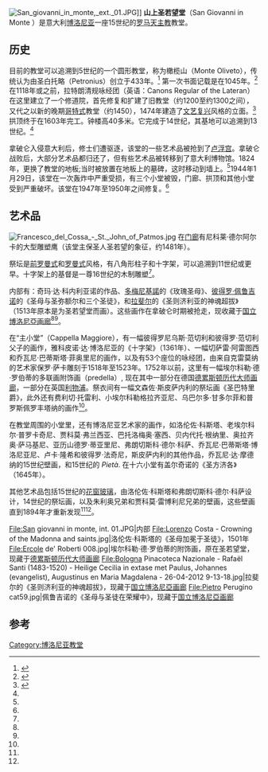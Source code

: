 [[File:San_giovanni_in_monte,_ext._01.JPG|thumb]]]]
'''山上圣若望堂'''（San Giovanni in Monte ）是意大利[[博洛尼亚|博洛尼亚]]一座15世纪的[[罗马天主教|罗马天主教]]教堂。

==历史==
目前的教堂可以追溯到5世纪的一个圆形教堂，称为橄榄山（Monte Oliveto），传统认为由圣白托略（Petronius）创立于433年。<ref>{{cite web|title=The History of the Church in Bologna|url=http://www.bologna.chiesacattolica.it/eng/pagine/|publisher=Chiesa di Bologna|accessdate=2013-04-04|archiveurl=https://web.archive.org/web/20130313163627/http://www.bologna.chiesacattolica.it/eng/pagine/|archivedate=13 March 2013|df=}}</ref> 第一次书面记载是在1045年。<ref name=Parish>{{cite web|title=Notizie storiche e artistiche|url=http://www.parrocchie.it/bologna/sgm/storia-p.htm|publisher=Parish of San Giovanni in Monte|accessdate=4 April 2013|language=it|archive-date=2020-08-07|archive-url=https://web.archive.org/web/20200807020047/http://www.parrocchie.it/bologna/sgm/storia-p.htm|dead-url=no}}</ref> 在1118年或之前，拉特朗清规咏经团（英语：Canons Regular of the Lateran）在这里建立了一个修道院，首先修复和扩建了旧教堂（约1200至约1300之间），又代之以新的晚期[[哥特式|哥特式]]教堂（约1450），1474年建造了[[文艺复兴|文艺复兴]]风格的立面。<ref name=Welcome>{{cite web|title=Church of San Giovanni in Monte|url=http://www.bolognawelcome.com/en/places-to-see/history-art/params/Luoghi_135/ref/Church%20of%20San%20Giovanni%20in%20Monte|publisher=Bologna welcome|accessdate=4 April 2013|archive-date=2016-03-04|archive-url=https://web.archive.org/web/20160304025844/http://www.bolognawelcome.com/en/places-to-see/history-art/params/Luoghi_135/ref/Church%20of%20San%20Giovanni%20in%20Monte|dead-url=no}}</ref> 拱顶终于在1603年完工。钟楼高40多米。它完成于14世纪，其基地可以追溯到13世纪。<ref name=Parish/>

拿破仑入侵意大利后，修士们遭驱逐，该堂的一些艺术品被抢到了[[卢浮宫|卢浮宫]]。拿破仑战败后，大部分艺术品都归还了，但有些艺术品被转移到了意大利博物馆。1824年，更换了教堂的地板;当时被放置在地板上的墓碑，这时移动到墙上。<ref name=Parish/>1944年1月29日，该堂在一次轰炸中严重受损，有三个小堂被毁，门廊、拱顶和其他小堂受到严重破坏。该堂在1947年至1950年之间修复。<ref name=Parish/>

==艺术品==
[[File:Francesco_del_Cossa_-_St._John_of_Patmos.jpg|thumb]]
在[[门廊|门廊]]有尼科莱·德尔阿尔卡的大型雕塑鹰（该堂主保圣人圣若望的象征，约1481年）。

祭坛是[[前罗曼式建筑|前罗曼式]]和[[罗曼式建筑|罗曼式]]风格，有八角形柱子和十字架，可以追溯到11世纪或更早。十字架上的基督是一尊16世纪的木制雕塑<ref name=Parish/>。

内部有：奇玛·达·科内利亚诺的作品、[[多梅尼基諾|多梅尼基諾]]的《玫瑰圣母》、[[彼得罗·佩鲁吉诺|彼得罗·佩鲁吉诺]]的《圣母与圣弥额尔和三个圣徒》，和[[拉斐尔|拉斐尔]]的《圣则济利亚的神魂超拔》（1513年原本是为圣若望堂而画）。这些画作在拿破仑时期被抢走，现收藏于[[国立博洛尼亞画廊|国立博洛尼亞画廊]]<ref name=Welcome/><ref name=Parish/>。

在“主小堂”（Cappella Maggiore），有一幅彼得罗尼乌斯·范切利和彼得罗·范切利父子的画作，雅科皮诺·达·博洛尼亚的《十字架》（1361年）、一幅切萨雷·阿雷图西和乔瓦尼·巴蒂斯塔·菲奥里尼的画作，以及有53个座位的咏经团，由来自克雷莫纳的艺术家保罗·萨卡雕刻于1518年至1523年。1752年以前，这里有一幅埃尔科勒·德·罗伯蒂的多联画附饰画（predella）, 现在其中一部分在德国[[德累斯顿|德累斯顿]][[历代大师画廊|历代大师画廊]]，一部分在英国[[利物浦|利物浦]]。祭衣间有一幅文森佐·斯皮萨内利的祭坛画《圣巴特里爵》，此外还有费利切·托雷利、小埃尔科勒格拉齐亚尼、乌巴尔多·甘多尔菲和普罗斯佩罗丰塔纳的画作<ref name=Parish/>。

在教堂周围的小堂里，还有博洛尼亚艺术家的画作，如洛伦佐·科斯塔、老埃尔科尔·普罗卡奇尼、贾科莫·弗兰西亚、巴托洛梅奥·塞西、贝内代托·根纳里、奥拉齐奥·萨马基尼、亚历山德罗·蒂亚里尼、弗朗切斯科·德尔·科萨、乔瓦尼·巴蒂斯塔·博洛尼亚尼、卢卡·隆希和彼得罗·法奇尼，斯皮萨内利的其他作品，乔瓦尼·达·摩德纳的15世纪壁画，和15世纪的 ''Pietà''. 在十六小堂有盖尔奇诺的《圣方济各》（1645年）。

其他艺术品包括15世纪的[[花窗玻璃|花窗玻璃]]，由洛伦佐·科斯塔和弗朗切斯科·德尔·科萨设计，14世纪的祭坛画，以及朱利奥兄弟和贾科莫·雷博利尼兄弟的壁画，这些壁画直到1894年才重新发现<ref name=Welcome/><ref name=Parish/>。

<gallery>
File:San giovanni in monte, int. 01.JPG|内部
File:Lorenzo Costa - Crowning of the Madonna and saints.jpg|洛伦佐·科斯塔的《圣母加冕于圣徒》，1501年
File:Ercole de' Roberti 008.jpg|埃尔科勒·德·罗伯蒂的附饰画，原在圣若望堂，现藏于[[德累斯顿|德累斯顿]][[历代大师画廊|历代大师画廊]] 
File:Bologna Pinacoteca Nazionale - Rafaël Santi (1483-1520) - Heilige Cecilia in extase met Paulus, Johannes (evangelist), Augustinus en Maria Magdalena - 26-04-2012 9-13-18.jpg|拉斐尔的《圣则济利亚的神魂超拔》，现藏于[[国立博洛尼亞画廊|国立博洛尼亞画廊]]
File:Pietro Perugino cat59.jpg|佩鲁吉诺的《圣母与圣徒在荣耀中》，现藏于[[国立博洛尼亞画廊|国立博洛尼亞画廊]]
</gallery>

==参考==
{{reflist}}
{{coord|44.4906|11.3486|type:landmark_region:IT|display=title}}
[[Category:博洛尼亚教堂|Category:博洛尼亚教堂]]